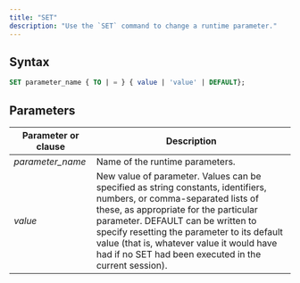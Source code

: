 ```yaml
---
title: "SET"
description: "Use the `SET` command to change a runtime parameter."
---
```


## Syntax

```sql
SET parameter_name { TO | = } { value | 'value' | DEFAULT};
```

## Parameters

| Parameter or clause | Description                                                                                                                                                                                                                                                                                                                                               |
| ------------------- | --------------------------------------------------------------------------------------------------------------------------------------------------------------------------------------------------------------------------------------------------------------------------------------------------------------------------------------------------------- |
| _parameter\_name_   | Name of the runtime parameters.                                                                                                                                                                                                                                                                                                                           |
| _value_             | New value of parameter. Values can be specified as string constants, identifiers, numbers, or comma-separated lists of these, as appropriate for the particular parameter. DEFAULT can be written to specify resetting the parameter to its default value (that is, whatever value it would have had if no SET had been executed in the current session). |
